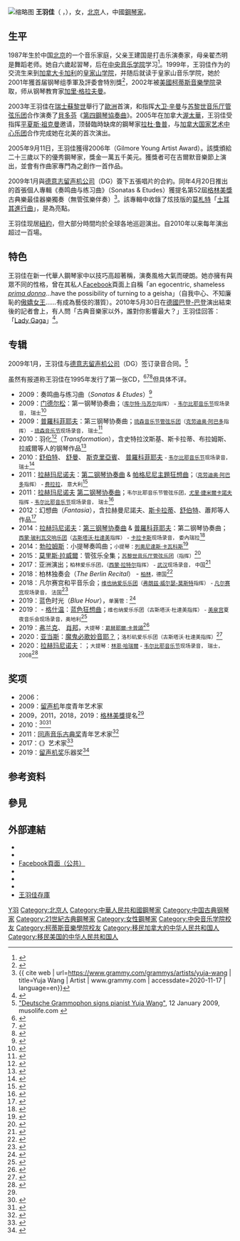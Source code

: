 {{NoteTA|G1=Music}}
{{infobox musical artist
| name = 王羽佳
| image = Yuja Wang, 19th March 2012, Stadtcasino Basel, Switzerland.jpg
| caption = 王羽佳在[[瑞士|瑞士]][[巴塞尔|巴塞尔]]（2012年3月）
| background = non_vocal_instrumentalist
| birth_date = {{birth date and age|1987|02|10}}
| birth_place = {{CHN}}[[北京市|北京市]]
| residence = {{USA}}[[紐約|紐約]]
| alma_mater = [[中央音乐学院|中央音乐学院]]<br/>[[柯蒂斯音乐学院|柯蒂斯音乐学院]]
| Instrument = [[钢琴|钢琴]]
| Genre = [[古典音乐|古典音乐]]
| Occupation = [[钢琴家|钢琴家]]
| Years_active = 
| Label = 
| related_group = 
| spouse = 
| children = 
| signature = 
| URL = [http://yujawang.com yujawang.com]
| awards = 2001 日本仙台國際音樂大賽季軍<br>2006 吉爾默年輕藝術家大獎<br>2009 Gramophone 青年艺术家<br>2010 Avery Fisher 职业奖<br>2011 Echo Klassik 青年艺术家<br>2017 Musical America 艺术家<br>2019: Gramophone 器乐奖
| 國籍 = {{PRC}}
}}
[[File:Luxemburgo+_Yuja_Wang09_(51354474100)_(cropped).jpg|缩略图]]
'''王羽佳'''（{{lang-en|Yuja Wang}}<!-- 注意不是Yujia -->，{{bd|1987年|2月10日}}），女，[[北京|北京]]人，中國[[鋼琴家|鋼琴家]]。

==生平==
1987年生於中国[[北京|北京]]的一个音乐家庭，父亲王建国是打击乐演奏家，母亲翟杰明是舞蹈老师。她自六歲起習琴，后在[[中央音乐学院|中央音乐学院]]学习<ref>{{cite web | url=https://dailygazette.com/article/2008/08/14/0814_Wang | title=Pianist Wang enjoys unpredictable schedule | author=Geraldine Freedman | date=2008-08-14 | language=en | accessdate=2018-01-12 | archive-date=2017-09-04 | archive-url=https://web.archive.org/web/20170904013428/https://dailygazette.com/article/2008/08/14/0814_Wang | dead-url=no }}</ref>。1999年，王羽佳作为{{le|晨间音乐桥国际音乐节|Morningside Music Bridge International Music Festival}}的交流生来到[[加拿大|加拿大]][[卡加利|卡加利]]的[[皇家山学院|皇家山学院]]，并随后就读于皇家山音乐学院，她於2001年獲首届{{le|仙台國際音樂大賽|Sendai International Music Competition}}钢琴组季軍及評委會特別獎<ref>{{cite web | url=http://simc.jp/en/archive/1st_simc/piano/#piano-results | title=The 1st SIMC Piano Section | publisher=Sendai International Music Competition | language=en | accessdate=2017-06-05 | archive-date=2018-01-12 | archive-url=https://web.archive.org/web/20180112214736/http://simc.jp/en/archive/1st_simc/piano/#piano-results | dead-url=no }}</ref>，2002年被[[美國|美國]][[柯蒂斯音樂學院|柯蒂斯音樂學院]]录取，师从钢琴教育家[[加里·格拉夫曼|加里·格拉夫曼]]。

2003年王羽佳在[[瑞士|瑞士]][[蘇黎世|蘇黎世]]舉行了[[歐洲|歐洲]]首演，和指挥[[大卫·辛曼|大卫·辛曼]]与[[苏黎世音乐厅管弦乐团|苏黎世音乐厅管弦乐团]]合作演奏了[[貝多芬|貝多芬]]《[[第4號鋼琴協奏曲_(貝多芬)|第四鋼琴協奏曲]]》。2005年在加拿大[[渥太華|渥太華]]，王羽佳受指挥[[平夏斯·祖克曼|平夏斯·祖克曼]]邀请，顶替臨時缺席的鋼琴家[[拉杜·鲁普|拉杜·鲁普]]，与[[加拿大国家艺术中心乐团|加拿大国家艺术中心乐团]]合作完成她在北美的首次演出。

2005年9月11日，王羽佳獲得2006年{{le|吉尔默艺术家大奖|Gilmore Artist Award|吉爾默年輕藝術家大獎}}（Gilmore Young Artist Award）。該獎頒給二十三歲以下的優秀鋼琴家，獎金一萬五千美元。獲獎者可在吉爾默音樂節上演出，並會有作曲家專門為之創作一首作品。

2009年1月與[[德意志留声机公司|德意志留声机公司]]（DG）簽下五張唱片的合約。同年4月20日推出的首張個人專輯《奏鸣曲与练习曲》（Sonatas & Etudes）獲提名第52屆[[格林美獎|格林美獎]]古典樂最佳器樂獨奏（無管弦樂伴奏）<ref name="grammy">{{ cite web | url=https://www.grammy.com/grammys/artists/yuja-wang | title=Yuja Wang | Artist | www.grammy.com | accessdate=2020-11-17 | language=en}}</ref>。該專輯中收錄了炫技版的[[沃尔夫冈·阿马德乌斯·莫扎特|莫札特]]「[[第11號鋼琴奏鳴曲_(莫札特)|土耳其進行曲]]」，是為亮點。

王羽佳现居[[紐約|紐約]]，但大部分時間均於全球各地巡迴演出。自2010年以来每年演出超过一百場。

==特色==
王羽佳在新一代華人鋼琴家中以技巧高超著稱，演奏風格大氣而硬朗。她亦擁有與眾不同的性格，曾在其私人[[Facebook|Facebook]]頁面上自稱「an egocentric, shameless ''[[prima_donna|prima donna]]''...have the possibility of turning to a geisha」（自我中心、不知廉恥的[[prima_donna|傲嬌女王]]……有成為藝伎的潛質）。2010年5月30日在[[德國|德國]][[巴登-巴登|巴登-巴登]]演出結束後的記者會上，有人問「古典音樂家以外，誰對你影響最大？」王羽佳回答：「[[Lady_Gaga|Lady Gaga]]」<ref>{{Cite web |url=https://twitter.com/metaphox/status/17564633333 |title=存档副本 |accessdate=2010-08-02 |archive-date=2016-03-11 |archive-url=https://web.archive.org/web/20160311011432/https://twitter.com/metaphox/status/17564633333 |dead-url=no }}</ref>。

==专辑==
2009年1月，王羽佳与[[德意志留声机公司|德意志留声机公司]]（DG）签订录音合同。<ref>[http://www.musolife.com/deutsche-grammophon-signs-pianist-yuja-wang.html "Deutsche Grammophon signs pianist Yuja Wang"], 12 January 2009, musolife.com {{webarchive|url=https://web.archive.org/web/20090130081650/http://www.musolife.com/deutsche-grammophon-signs-pianist-yuja-wang.html|date=2009-01-30}}</ref>

虽然有报道称王羽佳在1995年发行了第一张CD，<ref>{{cite web|title=Rising star Yuja Wang steps in for pianist Radu Lupu who has been obliged to cancel his Feb. 8–9 NAC Orchestra concerts with Pinchas Zukerman for medical reasons|url=http://www.nac-cna.ca/en/news/viewnews.cfm?ID=862|access-date=2010-07-30|date=2005-01-19|publisher=Canada's National Arts Centre|quote=She released her debut CD in 1995...|archive-date=2011-07-16|archive-url=https://web.archive.org/web/20110716040202/http://www.nac-cna.ca/en/news/viewnews.cfm?ID=862|dead-url=yes}}</ref><ref>{{cite web|title=China Philharmonic with Yuja Wang|url=http://www.strathmore.org/eventstickets/calendar/artistbiography.asp?id=40|access-date=2010-07-30|publisher=Strathmore|quote=Yuja Wang's debut CD was released in 1995.|archive-date=2013-10-19|archive-url=https://web.archive.org/web/20131019220325/http://www.strathmore.org/eventstickets/calendar/artistbiography.asp?id=40|dead-url=no}}</ref><ref>{{cite news|title=The young Chinese pianist talks with Patrick P.L. Lam|url=http://www.musicweb-international.com/sandh/2009/Jan-jun09/wang_interview.htm|publisher=Musicweb International|access-date=2009-11-03|quote=Wang released her very début CD in 1995.|archive-date=2022-01-06|archive-url=https://web.archive.org/web/20220106153407/http://www.musicweb-international.com/sandh/2009/Jan-jun09/wang_interview.htm|dead-url=no}}</ref>但具体不详。
* 2009：奏鸣曲与练习曲（''Sonatas & Etudes''）<ref>{{cite web |url=https://www.deutschegrammophon.com/en/catalogue/products/yuja-wang-sonatas-etudes-6766 |title=YUJA WANG Sonatas & Etudes |publisher=Deutsche Grammophon |access-date=2020-11-18 |archive-date=2020-08-10 |archive-url=https://web.archive.org/web/20200810111312/https://www.deutschegrammophon.com/en/catalogue/products/yuja-wang-sonatas-etudes-6766 |dead-url=no }}</ref>
* 2009：[[费利克斯·门德尔松·巴托尔迪|门德尔松]]：第一钢琴协奏曲；<small>{{Link-jp|韦尔比耶音乐节管弦乐团|ヴェルビエ祝祭管弦楽団}}（[[库尔特·马苏尔|库尔特·马苏尔]]指挥） - [[韦尔比耶音乐节|韦尔比耶音乐节]]现场录音， 瑞士</small><ref>{{cite web |url=https://www.warnerclassics.com/de/release/mendelssohn-verbier-2009-kurt-masur |title=Mendelssohn in Verbier 2009 - Kurt Masur |publisher=Warner Music Medienservice |access-date=2020-11-18 |archive-date=2021-11-06 |archive-url=https://web.archive.org/web/20211106112223/https://www.warnerclassics.com/de/release/mendelssohn-verbier-2009-kurt-masur |dead-url=no }}</ref>
* 2009：[[謝爾蓋·謝爾蓋耶維奇·普羅科菲耶夫|普羅科菲耶夫]]：第三钢琴协奏曲；<small>[[琉森節慶管弦樂團|琉森音乐节管弦乐团]]（[[克劳迪奥·阿巴多|克劳迪奥·阿巴多]]指挥） - [[琉森音樂節|琉森音乐节]]现场录音， 瑞士</small><ref>{{cite web |url=https://www.euroarts.com/labels/5796-abbado-conducts-mahler-no-1-prokofiev-piano-concerto-no-3 |title=Lucerne Festival 2009 (Mahler: Symphony 1 / Prokofiev: Piano Concerto No. 3) |publisher=EuroArts |access-date=2020-11-18 |archive-date=2021-01-18 |archive-url=https://web.archive.org/web/20210118194400/https://www.euroarts.com/labels/5796-abbado-conducts-mahler-no-1-prokofiev-piano-concerto-no-3 |dead-url=no }}</ref>
* 2010：羽化<ref>{{Cite web|title=王羽佳 / 羽化－史特拉汶斯基、史卡拉第、布拉姆斯、拉威爾 鋼琴作品|url=https://www.books.com.tw/products/0020139809|access-date=2022-01-06|publisher=博客来|language=zh-tw|archive-date=2022-01-06|archive-url=https://web.archive.org/web/20220106152936/https://www.books.com.tw/products/0020139809|dead-url=no}}</ref>（''Transformation''），含史特拉汶斯基、斯卡拉蒂、布拉姆斯、拉威爾等人的钢琴作品<ref>{{cite web |url=https://www.deutschegrammophon.com/en/catalogue/products/yuja-wang-transformation-8938 |title=YUJA WANG Transformation |publisher=Deutsche Grammophon }}</ref>
* 2010：[[弗朗茨·舒伯特|舒伯特]]、 [[罗伯特·舒曼|舒曼]]、 [[亞歷山大·尼古拉耶維奇·斯克里亞賓|斯克里亞賓]]、 [[謝爾蓋·謝爾蓋耶維奇·普羅科菲耶夫|普羅科菲耶夫]] <small>- [[韦尔比耶音乐节|韦尔比耶音乐节]]现场录音，瑞士</small><ref>{{cite web |url=https://www.euroarts.com/tv-license/7943-verbier-festival-2010-yuja-wang-piano |title=Verbier Festival 2010: Yuja Wang Piano |publisher=EuroArts }}</ref>
* 2011：[[谢尔盖·瓦西里耶维奇·拉赫玛尼诺夫|拉赫玛尼诺夫]]：[[第2钢琴协奏曲_(拉赫玛尼诺夫)|第二钢琴协奏曲]] & [[帕格尼尼主題狂想曲|帕格尼尼主題狂想曲]]；<small>{{Link-en|马勒室内乐团|Mahler Chamber Orchestra}}（[[克劳迪奥·阿巴多|克劳迪奥·阿巴多]]指挥） - [[费拉拉|费拉拉]]， 意大利</small><ref>{{cite web |url=https://www.deutschegrammophon.com/en/catalogue/products/rachmaninov-piano-concerto-no-2-wang-abbado-458 |title=RACHMANINOV Piano Concerto No. 2 / Wang, Abbado |publisher=Deutsche Grammophon |access-date=2020-11-18 |archive-date=2020-09-25 |archive-url=https://web.archive.org/web/20200925114413/https://www.deutschegrammophon.com/en/catalogue/products/rachmaninov-piano-concerto-no-2-wang-abbado-458 |dead-url=no }}</ref>
* 2011：[[谢尔盖·瓦西里耶维奇·拉赫玛尼诺夫|拉赫玛尼诺夫]] [[第2钢琴协奏曲_(拉赫玛尼诺夫)|第二钢琴协奏曲]]；<small>韦尔比耶音乐节管弦乐团，[[尤里·哈圖耶維奇·捷米爾卡諾夫|尤里·捷米爾卡諾夫]]指挥 - [[韦尔比耶音乐节|韦尔比耶音乐节]]现场录音， 瑞士</small><ref>{{cite web |url=https://www.euroarts.com/tv-license/7978-verbier-2011-yuri-temirkanov-conducts-liadov-rachmaninov-tchaikovsky |title=Verbier 2011: Yuri Temirkanov conducts Liadov, Rachmaninov, Tchaikovsky |publisher=EuroArts |access-date=2020-11-18 |archive-date=2020-08-13 |archive-url=https://web.archive.org/web/20200813060304/https://www.euroarts.com/tv-license/7978-verbier-2011-yuri-temirkanov-conducts-liadov-rachmaninov-tchaikovsky |dead-url=no }}</ref>
* 2012：幻想曲（''Fantasia''），含拉赫曼尼諾夫、[[亚历山德罗·斯卡拉蒂|斯卡拉蒂]]、[[弗朗茨·舒伯特|舒伯特]]、蕭邦等人作品<ref>{{cite web |url=https://www.deutschegrammophon.com/en/catalogue/products/yuja-wang-fantasia-3187 |title=YUJA WANG Fantasia |publisher=Deutsche Grammophon }}</ref>
* 2014：[[谢尔盖·瓦西里耶维奇·拉赫玛尼诺夫|拉赫玛尼诺夫]]：[[第3钢琴协奏曲_(拉赫玛尼诺夫)|第三钢琴协奏曲]] & [[謝爾蓋·謝爾蓋耶維奇·普羅科菲耶夫|普羅科菲耶夫]]：第二钢琴协奏曲；<small>[[西蒙·玻利瓦交響樂團|西蒙·玻利瓦交响乐团]]（[[古斯塔沃·杜達美|古斯塔沃·杜達美]]指挥） - [[卡拉卡斯|卡拉卡斯]]现场录音， 委內瑞拉</small><ref>{{cite web |url=https://www.deutschegrammophon.com/en/catalogue/products/rachman-prokofiev-concertos-y-wang-9780 |title=RACHMAN. & PROKOFIEV Concertos / Y. WANG |publisher=Deutsche Grammophon |access-date=2020-11-18 |archive-date=2021-04-15 |archive-url=https://web.archive.org/web/20210415171415/https://www.deutschegrammophon.com/en/catalogue/products/rachman-prokofiev-concertos-y-wang-9780 |dead-url=no }}</ref>
* 2014：[[约翰内斯·勃拉姆斯|勃拉姆斯]]：小提琴奏鸣曲；<small>小提琴：[[列奧尼達斯·卡瓦科斯|列奧尼達斯·卡瓦科斯]]</small><ref>{{cite web |url=https://www.deccaclassics.com/en/catalogue/products/brahms-violin-sonatas-leonidas-kavakos-yuja-wang-11509 |title=BRAHMS Violin Sonatas / Leonidas Kavakos, Yuja Wang |publisher=Decca |access-date=2020-11-18 |archive-date=2020-09-19 |archive-url=https://web.archive.org/web/20200919191415/https://www.deccaclassics.com/en/catalogue/products/brahms-violin-sonatas-leonidas-kavakos-yuja-wang-11509 |dead-url=no }}</ref>
* 2015：[[莫里斯·拉威爾|莫里斯·拉威爾]]：管弦乐全集；<small>[[苏黎世音乐厅管弦乐团|苏黎世音乐厅管弦乐团]]（{{Link-en|利昂内尔·布兰吉耶|Lionel Bringuier}}指挥）</small><ref>{{cite web |url=https://www.deutschegrammophon.com/en/catalogue/products/ravel-complete-orchestral-works-10618 |title=RAVEL Complete Orchestral Works |publisher=Deutsche Grammophon |access-date=2020-11-18 |archive-date=2021-01-28 |archive-url=https://web.archive.org/web/20210128030421/https://www.deutschegrammophon.com/en/catalogue/products/ravel-complete-orchestral-works-10618 |dead-url=no }}</ref>
* 2017：亚洲演出；<small>柏林爱乐乐团，（[[西蒙·拉特尔|西蒙·拉特尔]]指挥） - [[武汉市|武汉]]现场录音， 中国</small><ref>{{cite web |url=https://www.berliner-philharmoniker-recordings.com/asia-tour.html |title=The Asia Tour Berliner Philharmoniker, Sir Simon Rattle, Seong-Jin Cho, Yuja Wang |publisher=Berliner Philharmoniker Recordings |access-date=2020-11-18 |archive-date=2021-01-22 |archive-url=https://web.archive.org/web/20210122134202/https://www.berliner-philharmoniker-recordings.com/asia-tour.html |dead-url=no }}</ref>
* 2018：柏林独奏会（''The Berlin Recital''） - <small>[[柏林|柏林]]，德国</small><ref>{{cite web |url=https://www.deutschegrammophon.com/en/catalogue/products/the-berlin-recital-yuja-wang-7745 |title=THE BERLIN RECITAL Yuja Wang |publisher=Deutsche Grammophon |access-date=2020-11-18 |archive-date=2020-11-11 |archive-url=https://web.archive.org/web/20201111235823/http://www.deutschegrammophon.com/en/catalogue/products/the-berlin-recital-yuja-wang-7745 |dead-url=no }}</ref>
* 2018：凡尔赛宫和平音乐会；<small>[[维也纳爱乐乐团|维也纳爱乐乐团]]（[[弗朗兹·威尔瑟-莫斯特|弗朗兹·威尔瑟-莫斯特]]指挥） - [[凡尔赛宫|凡尔赛宫]]现场录音， 法国</small><ref>{{cite web |url=https://www.prestomusic.com/classical/products/8684596--the-peace-concert-versailles |title=The Peace Concert Versailles |publisher=Presto Classical }}</ref>
* 2019：蓝色时光（''Blue Hour''），<small>单簧管：{{Link-en|安德烈亚斯·奥滕塞姆|Andreas Ottensamer}}</small><ref>{{cite web |url=https://www.deutschegrammophon.com/en/catalogue/products/ottensamer-blue-hour-5433 |title=OTTENSAMER Blue Hour |publisher=Deutsche Grammophon |access-date=2020-11-18 |archive-date=2020-05-23 |archive-url=https://web.archive.org/web/20200523073758/https://www.deutschegrammophon.com/en/catalogue/products/ottensamer-blue-hour-5433 |dead-url=no }}</ref>
* 2019：{{Link-en|夏夜音乐会|Summer Night Concert Schönbrunn}} - [[乔治·格什温|格什温]]：[[藍色狂想曲|蓝色狂想曲]]；<small>维也纳爱乐乐团（古斯塔沃·杜達美指挥） - [[美泉宫|美泉宫]]夏夜音乐会现场录音，奥地利</small><ref>{{cite web |url=https://www.wienerphilharmoniker.at/shop/product/productId/190759435595 |title=Summer Night Concert 2019 |publisher=Vienna Philharmonic Orchestra |access-date=2020-11-18 |archive-date=2020-10-19 |archive-url=https://web.archive.org/web/20201019162144/https://www.wienerphilharmoniker.at/shop/product/productId/190759435595 |dead-url=no }}</ref>
* 2019：[[塞扎尔·弗兰克|弗兰克]]、 [[弗雷德里克·肖邦|肖邦]]，<small>大提琴：[[葛替耶爾·卡普頌|葛替耶爾·卡普頌]]</small><ref>{{cite web |url=https://www.warnerclassics.com/release/franck-chopin |title=Franck, Chopin Gautier Capuçon |publisher=Warner Classics |access-date=2020-11-18 |archive-date=2021-03-16 |archive-url=https://web.archive.org/web/20210316144603/https://www.warnerclassics.com/release/franck-chopin |dead-url=no }}</ref>
* 2020：[[约翰·库利奇·亚当斯|亚当斯]]：[[魔鬼必歌妙音耶？|魔鬼必歌妙音耶？]]；<small>洛杉矶爱乐乐团（古斯塔沃·杜達美指挥）</small><ref>{{cite web |url=https://www.deutschegrammophon.com/en/catalogue/products/adams-must-the-devil-have-all-the-good-tunes-11931 |title=ADAMS Must The Devil Have All The Good Tunes? |publisher=Deutsche Grammophon |access-date=2020-11-18 |archive-date=2021-03-08 |archive-url=https://web.archive.org/web/20210308143647/https://www.deutschegrammophon.com/en/catalogue/products/adams-must-the-devil-have-all-the-good-tunes-11931 |dead-url=no }}</ref>
* 2020：[[谢尔盖·瓦西里耶维奇·拉赫玛尼诺夫|拉赫玛尼诺夫]]：{{Link-en|大提琴奏鸣曲， Op. 19|Cello Sonata (Rachmaninoff)}}；<small>大提琴：[[林恩·哈瑞爾|林恩·哈瑞爾]] - [[韦尔比耶音乐节|韦尔比耶音乐节]]现场录音， 瑞士，2008</small><ref>{{cite web |url=https://www.deutschegrammophon.com/en/catalogue/products/rachmaninov-cello-sonata-op-19-verbier-festival-12041 |title=RACHMANINOV Cello Sonata, Op. 19 / Verbier Festival |publisher=Deutsche Grammophon |access-date=2020-11-18 |archive-date=2020-08-04 |archive-url=https://web.archive.org/web/20200804082432/https://www.deutschegrammophon.com/en/catalogue/products/rachmaninov-cello-sonata-op-19-verbier-festival-12041 |dead-url=no }}</ref>

==奖项==
* 2006：{{Link-en|吉尔默青年艺术家|Gilmore Artist Award}}
* 2009：[[留聲機_(雜誌)|留声机]]年度青年艺术家
* 2009，2011，2018，2019：[[格林美獎|格林美獎]]提名<ref name="grammy" />
* 2010：{{Link-en|艾弗里·费舍职业奖|Avery Fisher Career Grant}}<ref>{{cite web|title=Avery Fisher Career Grants|url=http://aboutlincolncenter.org/programs/program-avery-fisher-artist-program/the-avery-fisher-career-grants|publisher=[[w:en:Lincoln_Center_for_the_Performing_Arts|w:en:Lincoln Center for the Performing Arts]]|accessdate=2013-06-11|archive-date=2018-09-13|archive-url=https://web.archive.org/web/20180913144922/http://aboutlincolncenter.org/programs/program-avery-fisher-artist-program/the-avery-fisher-career-grants|dead-url=no}}</ref><ref>{{Cite web|url=https://watch.thirteen.org/video/sundayarts-avery-fisher-career-grant-winner-yuja-wang/|title=Avery Fisher Career Grant Winner: Yuja Wang|website=thirteen.org|access-date=2020-08-14}}{{Dead link}}</ref>
* 2011：[[回声音乐古典奖|回声音乐古典奖]]青年艺术家<ref>{{cite web|title=Echo Klassik-Sonderpreise für Nachwuchsförderung|url=http://www.musik-heute.de/954/echo-klassik-sonderpreise-fuer-nachwuchsfoerderung/|publisher=Musik Heute|accessdate=2013-06-11|archive-date=2021-01-17|archive-url=https://web.archive.org/web/20210117223055/http://www.musik-heute.de/954/echo-klassik-sonderpreise-fuer-nachwuchsfoerderung/|dead-url=no}}</ref>
* 2017：《{{Link-en|音乐美国|Musical America}}》艺术家<ref>{{Cite web|url=https://www.musicalamerica.com/pages/?pagename=2017_Artist_Wang|title=MusicalAmerica – Artist of the Year 2017: Yuja Wang|website=www.musicalamerica.com|access-date=2017-07-17|archive-date=2019-02-12|archive-url=https://web.archive.org/web/20190212175324/https://www.musicalamerica.com/pages/?pagename=2017_Artist_Wang|dead-url=no}}</ref>
* 2019：[[留声机奖|留声机奖]]乐器奖<ref>{{Cite web|url=https://www.gramophone.co.uk/classical-music-news/article/gramophone-classical-music-awards-2019-the-winners-revealed|title=Gramophone Classical Music Awards 2019: the winners revealed!|website=gramophone.co.uk|access-date=2020-08-14|archive-date=2021-01-26|archive-url=https://web.archive.org/web/20210126221900/https://www.gramophone.co.uk/classical-music-news/article/gramophone-classical-music-awards-2019-the-winners-revealed|dead-url=no}}</ref>

== 参考资料 ==
{{reflist|2}}

== 參見 ==
{{portal|古典音樂}}

== 外部連結 ==
* {{official website|http://www.yujawang.com/}}
* {{Discogs artist|1776385}}
* [https://www.facebook.com/yujawang Facebook頁面（公共）] {{Wayback|url=https://www.facebook.com/yujawang |date=20180925130459 }}
* {{instagram|yujawang.official}}
* {{sinaweibo|2473652512}}
* {{Twitter|yujawang}}
* [http://yujawang.nicerweb.com/ 王羽佳存庫] {{Wayback|url=http://yujawang.nicerweb.com/ |date=20200823220515 }}

{{Authority control}}
{{DEFAULTSORT:Wang王}}
[[Category:王姓|Y羽]]
[[Category:北京人|Category:北京人]]
[[Category:中華人民共和國鋼琴家|Category:中華人民共和國鋼琴家]]
[[Category:中国古典钢琴家|Category:中国古典钢琴家]]
[[Category:21世紀古典鋼琴家|Category:21世紀古典鋼琴家]]
[[Category:女性鋼琴家|Category:女性鋼琴家]]
[[Category:中央音乐学院校友|Category:中央音乐学院校友]]
[[Category:柯蒂斯音樂學院校友|Category:柯蒂斯音樂學院校友]]
[[Category:移民加拿大的中华人民共和国人|Category:移民加拿大的中华人民共和国人]]
[[Category:移民美国的中华人民共和国人|Category:移民美国的中华人民共和国人]]